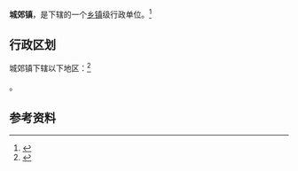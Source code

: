 {{中国乡级行政区|35/07/81/100/000}}

'''城郊镇'''，是{{PRC admin/fullname|35/07/81/100/000|3}}下辖的一个[[乡镇|乡镇]]级行政单位。<ref>{{PRC admin/ref sgc|{{PRC admin/parent|35/07/81/100/000}}}}</ref>

== 行政区划 ==

城郊镇下辖以下地区：<ref>{{PRC admin/ref sgc|35/07/81/100/000}}</ref>

{{PRC admin/children|35/07/81/100/000}}。

== 参考资料 ==

{{reflist}}

{{行政区划小作品}}
{{PRC admin/navcat|35/07/81/100/000}}
